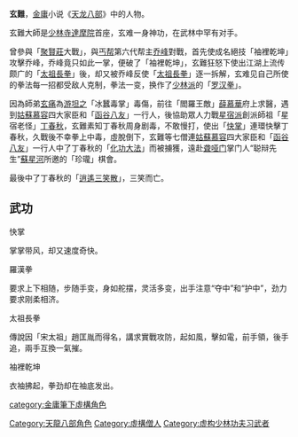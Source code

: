 {{unreferenced|time=2010-10-28T10:56:42+00:00}}
{{金庸人物
|称呼=玄難大師
|姓名=玄難
|绰号=
|小说=[[天龍八部_(小說)|天龍八部]]
|门派=[[少林派|少林派]]
|头衔=[[達摩院|達摩院]]首座
|血缘=
|内功=
|轻功=
|武功=[[快掌|快掌]]<br>[[羅漢拳|羅漢拳]]<br>[[太祖長拳|太祖長拳]]<br>[[袖裡乾坤|袖裡乾坤]]
|兵器=
}} 
'''玄難'''，[[金庸|金庸]]小说《[[天龍八部_(小說)|天龙八部]]》中的人物。

玄難大師是[[少林寺|少林寺]][[達摩院|達摩院]]首座，玄难一身神功，在武林中罕有对手。

曾參與「[[聚賢莊|聚賢莊]]大戰」，與[[丐帮|丐帮]]第六代帮主[[乔峰|乔峰]]對戰，首先使成名絕技「袖裡乾坤」攻擊乔峰，乔峰竟只如此一掌，便破了「袖裡乾坤」，玄難狂怒下使出江湖上流传颇广的「[[太祖長拳|太祖長拳]]」後，却又被乔峰反使「[[太祖長拳|太祖長拳]]」逐一拆解，玄难见自己所使的拳法每一招都受敌人克制，拳法一变，换作了[[少林派|少林派]]的「[[罗汉拳|罗汉拳]]」。

因為師弟[[玄痛|玄痛]]為[[游坦之|游坦之]]「冰蠶毒掌」毒傷，前往「閻羅王敵」[[薛慕華|薛慕華]]府上求醫，遇到[[姑蘇慕容|姑蘇慕容]]四大家臣和「[[函谷八友|函谷八友]]」一行人，後協助眾人力戰[[星宿派|星宿派]]創派師祖「星宿老怪」[[丁春秋|丁春秋]]，玄難素知丁春秋周身剧毒，不敢慢打，使出「[[快掌|快掌]]」連環快擊丁春秋，久戰後不幸拳上中毒，虛脫倒下，玄難等七僧連[[姑蘇慕容|姑蘇慕容]]四大家臣和「[[函谷八友|函谷八友]]」一行人中了丁春秋的「[[化功大法|化功大法]]」而被擄獲，遠赴[[聋哑门|聋哑门]]掌门人“聪辩先生”[[蘇星河|蘇星河]]所邀的「珍瓏」棋會。

最後中了丁春秋的「[[逍遙三笑散|逍遙三笑散]]」，三笑而亡。

==武功==
;快掌
掌掌带风，却又速度奇快。

;羅漢拳
要求上下相随，步随手变，身如舵摆，灵活多变，出手注意“夺中”和“护中”，劲力要求刚柔相济。

;太祖長拳
傳說因「宋太祖」趙匡胤而得名，講求實戰攻防，起如風，擊如電，前手領，後手追，兩手互換一氣摧。

;袖裡乾坤
衣袖拂起，拳劲却在袖底发出。

{{Fict-char-stub}}
[[Category:天龍八部角色|Category:天龍八部角色]]
[[category:金庸筆下虛構角色|category:金庸筆下虛構角色]]
[[Category:虛構僧人|Category:虛構僧人]]
[[Category:虚构少林功夫习武者|Category:虚构少林功夫习武者]]